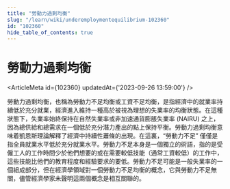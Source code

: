 ```yaml
---
title: "勞動力過剩均衡"
slug: "/learn/wiki/underemploymentequilibrium-102360"
id: "102360"
hide_table_of_contents: true
---
```



# 勞動力過剩均衡

<ArticleMeta id={102360} updatedAt={'2023-09-26 13:59:00'} />
<div className='border-solid border-b border-t-0 my-4 border-[var(--ifm-color-gray-300)]' />

勞動力過剩均衡，也稱為勞動力不足均衡或工資不足均衡，是指經濟中的就業率持續低於充分就業，經濟進入維持一種高於被視為理想的失業率的均衡狀態。在這種狀態下，失業率始終保持在自然失業率或非加速通貨膨脹失業率 (NAIRU) 之上，因為總供給和總需求在一個低於充分潛力產出的點上保持平衡。勞動力過剩均衡意味着凱恩斯理論解釋了經濟中持續性蕭條的出現。在這裏，“勞動力不足” 僅僅是指全員就業水平低於充分就業水平。勞動力不足本身是一個獨立的術語，指的是受僱工人的工作時間少於他們想要的或在需要較低技能（通常工資較低）的工作中，這些技能比他們的教育程度和經驗要求的要低。勞動力不足可能是一般失業率的一個組成部分，但在經濟學領域對一個勞動力不足均衡的概念，它與勞動力不足無關，儘管經濟學家未聲明這兩個概念是相互關聯的。
